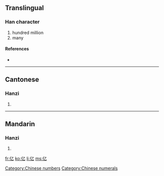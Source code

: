 {{see|億}}<!-- may be replaced by zh-forms -->
==Translingual==
{{stroke order|type=animate}}

===Han character===
{{Han char|rn=9|rad=人|as=01|sn=3|four=|canj=人弓 (ON), X人弓 (XON)}}

# hundred million
# many

====References====
* {{Han ref|kx=0091.051|hdz=10103.040|uh=4EBF|ud=20159}}

[[Category:Chinese numbers]]
[[Category:Chinese numerals]]
----

==Cantonese==

===Hanzi===
{{yue-hanzi|jyut=jik1|y=yīk}}

# {{defn|Cantonese}}

----

==Mandarin==

===Hanzi===
{{cmn-hanzi|tra=億|pin=[[yì]] ([[yi4]]), [[shén]] ([[shen2]])|wg=i<sup>4</sup>, shen<sup>2</sup>}}

# {{defn|Mandarin}}

[[fr:亿]]
[[ko:亿]]
[[li:亿]]
[[ms:亿]]